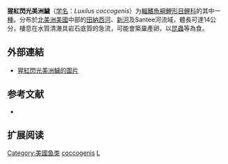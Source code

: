 {{Speciesbox
| name = 猩紅閃光美洲鱥
| status = NE
| status_system = IUCN3.1
| image = 
| genus = Luxilus
| species = coccogenis
| authority = [[Cope|Cope]], 1868
| synonyms = *''Hypsilepis coccogenis''<br /><small>Cope, 1868</small>
*''Notropis brimleyi''<br /><small>Bean, 1903</small>
*''Notropis coccogenis''<br /><small>Cope, 1868</small>
}}

'''猩紅閃光美洲鱥'''（[[学名|学名]]：''Luxilus coccogenis''）为[[輻鰭魚綱|輻鰭魚綱]][[鯉形目|鯉形目]][[鲤科|鲤科]]的其中一[[種|種]]。分布於[[北美洲|北美洲]][[美國|美國]]中部的[[田納西河|田納西河]]、[[新河|新河]]及Santee河流域，體長可達14公分，棲息在水質清澈具岩石底質的急流，可能會築巢產卵，以[[昆蟲|昆蟲]]等為食。
==外部連結==
* [http://fishbase.org/Photos/ThumbnailsSummary.php?ID=2850 猩紅閃光美洲鱥的圖片] {{Wayback|url=http://fishbase.org/Photos/ThumbnailsSummary.php?ID=2850 |date=20190828093833 }}

== 参考文献 ==
*{{FishBase_species|genus=Luxilus|species=coccogenis|year=2012|month=1}}

== 扩展阅读 ==
{{refbegin}}
{{wikispecies-inline|Luxilus|猩紅閃光美洲鱥}}
{{refend}}
{{Taxonbar|from=Q1106270}}

[[Category:美國鱼类|Category:美國鱼类]]
[[Category:閃光美洲鱥屬|coccogenis]]
[[Category:1868年描述的魚類|L]]


{{鯉形目小作品}}